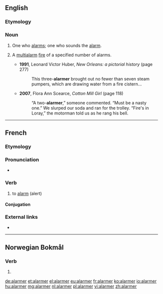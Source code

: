 ==English==

===Etymology===
{{suffix|alarm|er|lang=en}}

===Noun===
{{en-noun}}

# One who [[alarms]]; one who sounds the [[alarm]].
# {{label|en|US|in combination}} A [[multialarm]] [[fire]] of a specified number of alarms.
#* '''1991''', Leonard Victor Huber, ''New Orleans: a pictorial history'' (page 277)
#*: This three-'''alarmer''' brought out no fewer than seven steam pumpers, which are drawing water from a fire cistern...
#* '''2007''', Flora Ann Scearce, ''Cotton Mill Girl'' (page 118)
#*: “A two-'''alarmer''',” someone commented. “Must be a nasty one.” We slurped our soda and ran for the trolley. “Fire's in Loray,” the motorman told us as he rang his bell.

----

==French==

===Etymology===
{{suffix|lang=fr|alarme|er}}

===Pronunciation===
* {{audio|Fr-alarmer.ogg|Audio|lang=fr}}

===Verb===
{{fr-verb}}

# to [[alarm]] (alert)

====Conjugation====
{{fr-conj-auto}}

===External links===
* {{R:TLFi}}

----

==Norwegian Bokmål==

===Verb===
{{head|nb|verb form}}

# {{imperative of|alarmere|lang=nb}}

[[de:alarmer]]
[[et:alarmer]]
[[el:alarmer]]
[[eu:alarmer]]
[[fr:alarmer]]
[[ko:alarmer]]
[[io:alarmer]]
[[hu:alarmer]]
[[mg:alarmer]]
[[nl:alarmer]]
[[pl:alarmer]]
[[vi:alarmer]]
[[zh:alarmer]]